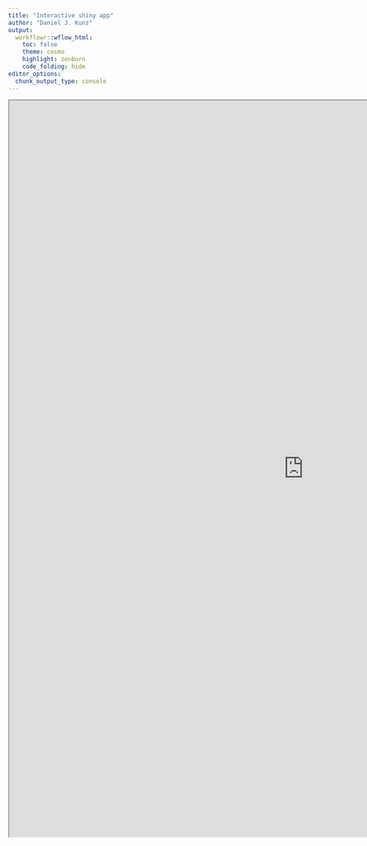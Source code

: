 ```yaml
---
title: "Interactive shiny app"
author: "Daniel J. Kunz"
output:
  workflowr::wflow_html:
    toc: false
    theme: cosmo
    highlight: zenburn
    code_folding: hide
editor_options:
  chunk_output_type: console
---
```





<!-- <iframe src ="http://shiny-server.gurdon.cam.ac.uk/djk44/brain-development_app/" height=1500px width=1000px style="position:absolute; top: 300px; left: 50px;" /> -->
<iframe src ="http://shiny-server.gurdon.cam.ac.uk/djk44/brain-development_app/" height=1500px width=1200px />
